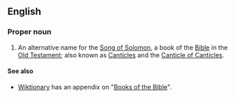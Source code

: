 ==English==
===Proper noun===
{{en-proper noun}}
# {{biblical}} An alternative name for the [[Song of Solomon]], a book of the [[Bible]] in the [[Old Testament]]; also known as [[Canticles]] and the [[Canticle of Canticles]].

====See also====
*[[Main Page|Wiktionary]] has an appendix on "[[Appendix:Books of the Bible|Books of the Bible]]".
{{projectlinks
 |pedia
 |page1=Song of Solomon

 |source
 |lang2=en
 |page2=Bible
 |label2=Translations of the Bible
}}